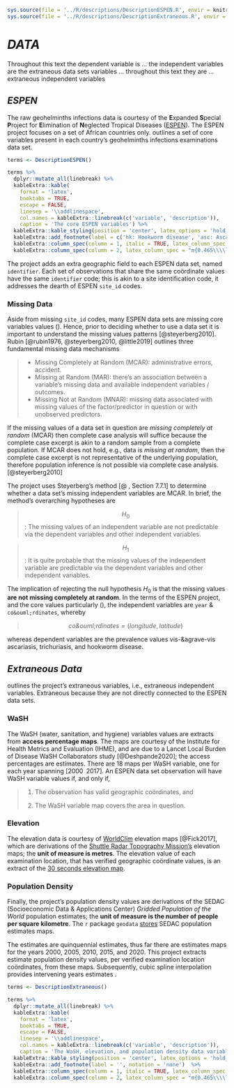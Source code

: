 
```r
sys.source(file = '../R/descriptions/DescriptionESPEN.R', envir = knitr::knit_global())
sys.source(file = '../R/descriptions/DescriptionExtraneous.R', envir = knitr::knit_global())
```

# *DATA* \label{chapter:data}

Throughout this text the dependent variable is ... the independent variables are the extraneous data sets variables ... throughout this text they are ... extraneous independent variables

## *ESPEN*

The raw geohelminths infections data is courtesy of the **E**xpanded **S**pecial **P**roject for **E**limination of **N**eglected Tropical Diseases ([ESPEN](https://espen.afro.who.int)).  The ESPEN project focuses on a set of African countries only.  \cref{tab:T0002} outlines a set of core variables present in each country's geohelminths infections examinations data set.

```r

terms <- DescriptionESPEN()

terms %>%
  dplyr::mutate_all(linebreak) %>%
  kableExtra::kable(
    format = 'latex',
    booktabs = TRUE,
    escape = FALSE,
    linesep = '\\addlinespace',
    col.names = kableExtra::linebreak(c('variable', 'description')),
    caption = 'The core ESPEN variables') %>%
  kableExtra::kable_styling(position = 'center', latex_options = 'hold_position', font_size = 7, full_width = FALSE) %>%
  kableExtra::add_footnote(label = c('hk: Hookworm disease', 'asc: Ascariasis', 'tt: Trichuriasis'), notation = 'number')  %>%
  kableExtra::column_spec(column = 1, italic = TRUE, latex_column_spec = "l") %>%
  kableExtra::column_spec(column = 2, latex_column_spec = "m{0.465\\\\linewidth}l", latex_valign = 'm')

```

The project adds an extra geographic field to each ESPEN data set, named `identifier`.  Each set of observations that share the same co&ouml;rdinate values have the same `identifier` code; this is akin to a site identification code, it addresses the dearth of ESPEN `site_id` codes.

### Missing Data

Aside from missing `site_id` codes, many ESPEN data sets are missing core variables values (\cref{tab:T0002}).  Hence, prior to deciding whether to use a data set it is important to understand the missing values patterns [@steyerberg2010]. Rubin [@rubin1976, @steyerberg2010, @little2019] outlines three fundamental missing data
mechanisms

> * Missing Completely at Random (MCAR): administrative errors, accident.
> * Missing at Random (MAR): there's an association between a variable's missing data and available independent variables / outcomes.
> * Missing Not at Random (MNAR): missing data associated with missing values of the factor/predictor in question or with unobserved predictors.

If the missing values of a data set in question are *missing completely at random* (MCAR) then complete case analysis will suffice because the complete case excerpt is akin to a random sample from a complete population.  If MCAR does not hold, e.g., data is *missing at random*, then the complete case excerpt is not representative of the underlying population, therefore population inference is not possible via complete case analysis. [@steyerberg2010]

The project uses Steyerberg's method [@ , Section 7.7.1] to determine whether a data set's missing independent variables are MCAR.  In brief, the method's overarching hypotheses are

> $$H_{0}$$: The missing values of an independent variable are not predictable via the dependent variables and other independent variables.

> $$H_{1}$$: It is quite probable that the missing values of the independent variable are predictable via the dependent variables and other independent variables.

The implication of rejecting the null hypothesis $H_{0}$ is that the missing values **are not missing completely at random**.  In the terms of the ESPEN project, and the core values particularly (\cref{tab:T0002}), the independent variables are `year` & `co&ouml;rdinates`, whereby

> $$\textit{co&ouml;rdinates} = (\textit{longitude}, \textit{latitude})$$

whereas dependent variables are the prevalence values vis-&agrave-vis ascariasis, trichuriasis, and hookworm disease.

\vspace{20pt}

## *Extraneous Data*

\cref{tab:T0003} outlines the project's extraneous variables, i.e., extraneous independent variables.  Extraneous because they are not directly connected to the ESPEN data sets.

### WaSH

The WaSH (water, sanitation, and hygiene) variables values are extracts from **access percentage maps**.  The maps are courtesy of the Institute for Health Metrics and Evaluation (IHME), and are due to a Lancet Local Burden of Disease WaSH Collaborators study [@Deshpande2020]; the access percentages are estimates.  There are $18$ maps per WaSH variable, one for each year spanning $[2000 \; \; 2017]$.  An ESPEN data set observation will have WaSH variable values if, and only if,

> 1. The observation has valid geographic co&ouml;rdinates, and
>
> 2. The WaSH variable map covers the area in question.

### Elevation

The elevation data is courtesy of [WorldClim](https://worldclim.org/data/worldclim21.html) elevation maps [@Fick2017], which are derivations of the [Shuttle Radar Topography Mission's](https://lpdaac.usgs.gov/products/srtmgl1v003/) elevation maps; the **unit of measure is metres**.  The elevation value of each examination location, that has verified geographic co&ouml;rdinate values, is an extract of the [$30$ seconds elevation map](https://biogeo.ucdavis.edu/data/worldclim/v2.1/base/wc2.1_30s_elev.zip).


### Population Density

Finally, the project's population density values are derivations of the SEDAC (Socioeconomic Data & Applications Center) *Gridded Population of the World* population estimates; the **unit of measure is the number of people per square kilometre**.  The `r` package `geodata` [stores](https://geodata.ucdavis.edu/geodata/pop/) SEDAC population estimates maps.

The estimates are quinquennial estimates, thus far there are estimates maps for the years $2000$, $2005$, $2010$, $2015$, and $2020$.  This project extracts estimate population density values, per verified examination location co&ouml;rdinates, from these maps.  Subsequently, cubic spline interpolation provides intervening years estimates .


```r

terms <- DescriptionExtraneous()

terms %>%
  dplyr::mutate_all(linebreak) %>%
  kableExtra::kable(
    format = 'latex',
    booktabs = TRUE,
    escape = FALSE,
    linesep = '\\addlinespace',
    col.names = kableExtra::linebreak(c('variable', 'description')),
    caption = 'The WaSH, elevation, and population density data variables.') %>%
  kableExtra::kable_styling(position = 'center', latex_options = 'hold_position', font_size = 7, full_width = FALSE) %>%
  kableExtra::add_footnote(label = '', notation = 'none')  %>%
  kableExtra::column_spec(column = 1, italic = TRUE, latex_column_spec = "l") %>%
  kableExtra::column_spec(column = 2, latex_column_spec = "m{0.465\\\\linewidth}l", latex_valign = 'm')

```













